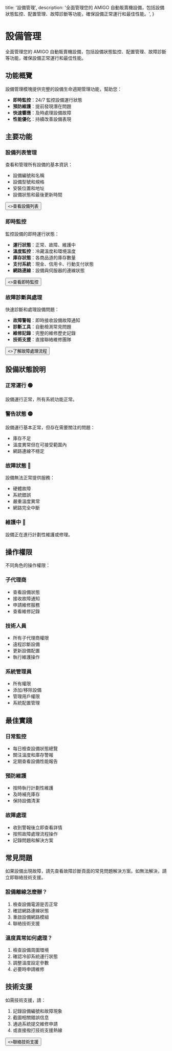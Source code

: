   title: '設備管理',
  description:
    '全面管理您的 AMIGO 自動販賣機設備，包括設備狀態監控、配置管理、故障診斷等功能，確保設備正常運行和最佳性能。',
}

# 設備管理

全面管理您的 AMIGO 自動販賣機設備，包括設備狀態監控、配置管理、故障診斷等功能，確保設備正常運行和最佳性能。

## 功能概覽

設備管理模塊提供完整的設備生命週期管理功能，幫助您：

- **即時監控**：24/7 監控設備運行狀態
- **預防維護**：提前發現潛在問題
- **快速響應**：及時處理設備故障
- **性能優化**：持續改善設備表現

## 主要功能

### 設備列表管理

查看和管理所有設備的基本資訊：

- 設備編號和名稱
- 設備型號和規格
- 安裝位置和地址
- 設備狀態和最後更新時間

<div className="not-prose">
  <Button href="/device-management/device-list" variant="text" arrow="right">
    <>查看設備列表</>
  </Button>
</div>

### 即時監控

監控設備的即時運行狀態：

- **運行狀態**：正常、故障、維護中
- **溫度監控**：冷藏溫度和環境溫度
- **庫存狀態**：各商品道的庫存數量
- **支付系統**：現金、信用卡、行動支付狀態
- **網路連線**：設備與伺服器的連線狀態

<div className="not-prose">
  <Button href="/device-management/device-monitoring" variant="text" arrow="right">
    <>查看即時監控</>
  </Button>
</div>

### 故障診斷與處理

快速診斷和處理設備問題：

- **故障警報**：即時接收設備故障通知
- **診斷工具**：自動檢測常見問題
- **維修記錄**：完整的維修歷史記錄
- **技術支援**：直接聯絡維修團隊

<div className="not-prose">
  <Button href="/device-management/troubleshooting" variant="text" arrow="right">
    <>了解故障處理流程</>
  </Button>
</div>

## 設備狀態說明

### 正常運行 🟢
設備運行正常，所有系統功能正常。

### 警告狀態 🟡
設備運行基本正常，但存在需要關注的問題：
- 庫存不足
- 溫度異常但在可接受範圍內
- 網路連線不穩定

### 故障狀態 🔴
設備無法正常提供服務：
- 硬體故障
- 系統錯誤
- 嚴重溫度異常
- 網路完全中斷

### 維護中 🔵
設備正在進行計劃性維護或修理。

## 操作權限

不同角色的操作權限：

### 子代理商
- 查看設備狀態
- 接收故障通知
- 申請維修服務
- 查看維修記錄

### 技術人員
- 所有子代理商權限
- 遠程診斷設備
- 更新設備配置
- 執行維護操作

### 系統管理員
- 所有權限
- 添加/移除設備
- 管理用戶權限
- 系統配置管理

## 最佳實踐

### 日常監控
- 每日檢查設備狀態總覽
- 關注溫度和庫存警報
- 定期查看設備性能報告

### 預防維護
- 按時執行計劃性維護
- 及時補充庫存
- 保持設備清潔

### 故障處理
- 收到警報後立即查看詳情
- 按照故障處理流程操作
- 記錄問題和解決方案

## 常見問題

<Note>
  如果設備出現故障，請先查看故障診斷頁面的常見問題解決方案。如無法解決，請立即聯絡技術支援。
</Note>

### 設備離線怎麼辦？
1. 檢查設備電源是否正常
2. 確認網路連線狀態
3. 重啟設備網路模組
4. 聯絡技術支援

### 溫度異常如何處理？
1. 檢查設備周圍環境
2. 確認冷卻系統運行狀態
3. 調整溫度設定參數
4. 必要時申請維修

## 技術支援

如需技術支援，請：

1. 記錄設備編號和故障現象
2. 截圖相關錯誤信息
3. 通過系統提交維修申請
4. 或直接撥打技術支援熱線

<div className="not-prose">
  <Button href="/support/contact" variant="text" arrow="right">
    <>聯絡技術支援</>
  </Button>
</div>
